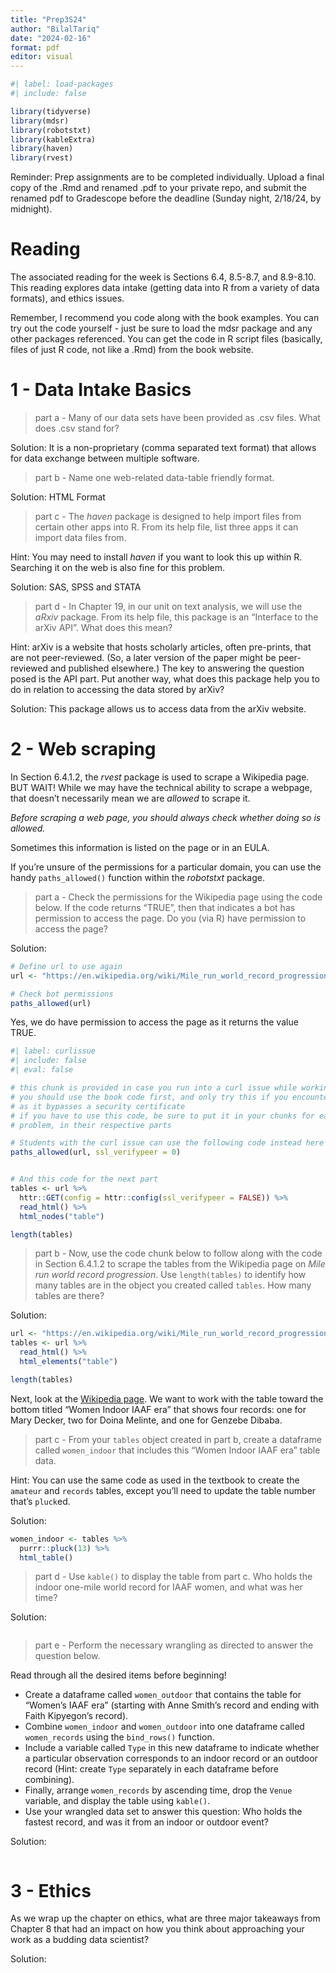 ```yaml
---
title: "Prep3S24"
author: "BilalTariq"
date: "2024-02-16"
format: pdf
editor: visual
---
```


```r
#| label: load-packages
#| include: false

library(tidyverse)
library(mdsr)
library(robotstxt)
library(kableExtra)
library(haven)
library(rvest)
```

Reminder: Prep assignments are to be completed individually. Upload a final copy of the .Rmd and renamed .pdf to your private repo, and submit the renamed pdf to Gradescope before the deadline (Sunday night, 2/18/24, by midnight).

# Reading

The associated reading for the week is Sections 6.4, 8.5-8.7, and 8.9-8.10. This reading explores data intake (getting data into R from a variety of data formats), and ethics issues.

Remember, I recommend you code along with the book examples. You can try out the code yourself - just be sure to load the mdsr package and any other packages referenced. You can get the code in R script files (basically, files of just R code, not like a .Rmd) from the book website.

\newpage

# 1 - Data Intake Basics

<!-- PROBLEM 1 ---------------------------------------------------------------->

> part a - Many of our data sets have been provided as .csv files. What does .csv stand for?

Solution: It is a non-proprietary (comma separated text format) that allows for data exchange between multiple software.

> part b - Name one web-related data-table friendly format.

Solution: HTML Format

> part c - The *haven* package is designed to help import files from certain other apps into R. From its help file, list three apps it can import data files from.

Hint: You may need to install *haven* if you want to look this up within R. Searching it on the web is also fine for this problem.

Solution: SAS, SPSS and STATA

> part d - In Chapter 19, in our unit on text analysis, we will use the *aRxiv* package. From its help file, this package is an "Interface to the arXiv API". What does this mean?

Hint: arXiv is a website that hosts scholarly articles, often pre-prints, that are not peer-reviewed. (So, a later version of the paper might be peer-reviewed and published elsewhere.) The key to answering the question posed is the API part. Put another way, what does this package help you to do in relation to accessing the data stored by arXiv?

Solution: This package allows us to access data from the arXiv website.

\newpage

<!-- PROBLEM 2 ---------------------------------------------------------------->

# 2 - Web scraping

In Section 6.4.1.2, the *rvest* package is used to scrape a Wikipedia page. BUT WAIT! While we may have the technical ability to scrape a webpage, that doesn't necessarily mean we are *allowed* to scrape it.

*Before scraping a web page, you should always check whether doing so is allowed.*

Sometimes this information is listed on the page or in an EULA.

If you're unsure of the permissions for a particular domain, you can use the handy `paths_allowed()` function within the *robotstxt* package.

> part a - Check the permissions for the Wikipedia page using the code below. If the code returns "TRUE", then that indicates a bot has permission to access the page. Do you (via R) have permission to access the page?

Solution:

```r
# Define url to use again
url <- "https://en.wikipedia.org/wiki/Mile_run_world_record_progression"

# Check bot permissions
paths_allowed(url)
```

Yes, we do have permission to access the page as it returns the value TRUE.

<!-- You should have a sentence here that states whether or not you have permission to access the page. -->

```r
#| label: curlissue
#| include: false
#| eval: false

# this chunk is provided in case you run into a curl issue while working on the R server
# you should use the book code first, and only try this if you encounter this error
# as it bypasses a security certificate
# if you have to use this code, be sure to put it in your chunks for each part of the
# problem, in their respective parts

# Students with the curl issue can use the following code instead here
paths_allowed(url, ssl_verifypeer = 0)


# And this code for the next part
tables <- url %>%
  httr::GET(config = httr::config(ssl_verifypeer = FALSE)) %>%
  read_html() %>%
  html_nodes("table")

length(tables)
```

> part b - Now, use the code chunk below to follow along with the code in Section 6.4.1.2 to scrape the tables from the Wikipedia page on *Mile run world record progression*. Use `length(tables)` to identify how many tables are in the object you created called `tables`. How many tables are there?

```{=html}
<!--
Remember to load any necessary packages in the `setup` code chunk, installing them first if necessary.
Note: `html_nodes()` shown in the text has now been superseded by `html_elements()` but they operate in the same way.
-->
```
Solution:

```r

url <- "https://en.wikipedia.org/wiki/Mile_run_world_record_progression"
tables <- url %>%
  read_html() %>%
  html_elements("table")

length(tables)
```

Next, look at the [Wikipedia page](https://en.wikipedia.org/wiki/Mile_run_world_record_progression). We want to work with the table toward the bottom titled "Women Indoor IAAF era" that shows four records: one for Mary Decker, two for Doina Melinte, and one for Genzebe Dibaba.

> part c - From your `tables` object created in part b, create a dataframe called `women_indoor` that includes this "Women Indoor IAAF era" table data.

Hint: You can use the same code as used in the textbook to create the `amateur` and `records` tables, except you'll need to update the table number that's `pluck`ed.

Solution:

```r

women_indoor <- tables %>%
  purrr::pluck(13) %>%
  html_table()

```

> part d - Use `kable()` to display the table from part c. Who holds the indoor one-mile world record for IAAF women, and what was her time?

```{=html}
<!--
Remember the argument `booktabs = TRUE` is a quick way to make the table look nice!
-->
```
Solution:

```r

```

> part e - Perform the necessary wrangling as directed to answer the question below.

Read through all the desired items before beginning!

-   Create a dataframe called `women_outdoor` that contains the table for "Women's IAAF era" (starting with Anne Smith's record and ending with Faith Kipyegon's record).
-   Combine `women_indoor` and `women_outdoor` into one dataframe called `women_records` using the `bind_rows()` function.
-   Include a variable called `Type` in this new dataframe to indicate whether a particular observation corresponds to an indoor record or an outdoor record (Hint: create `Type` separately in each dataframe before combining).
-   Finally, arrange `women_records` by ascending time, drop the `Venue` variable, and display the table using `kable()`.
-   Use your wrangled data set to answer this question: Who holds the fastest record, and was it from an indoor or outdoor event?

<!-- Note: you can break a `kable` table across pages in the pdf by using the argument `longtable = TRUE` -->

Solution:

```r

```

\newpage

<!-- PROBLEM 3 ---------------------------------------------------------------->

# 3 - Ethics

As we wrap up the chapter on ethics, what are three major takeaways from Chapter 8 that had an impact on how you think about approaching your work as a budding data scientist?

Solution:

```{=html}
<!--
Remember to do the final commit + push, this time including your renamed pdf, and upload to Gradescope.
-->
```
